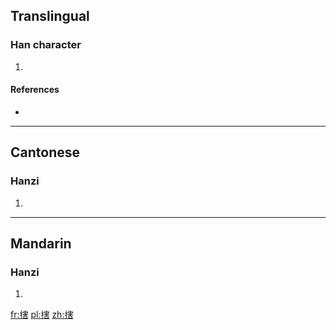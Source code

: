 ==Translingual==

===Han character===
{{Han char|rn=64|rad=手|as=10|sn=13|four=5306<sub>1</sub>|canj=手十手口 (QJQR)|ids=⿰[[扌]][[害]]}}

# {{defn|Han|sort=手10}}

====References====
* {{Han ref|kx=0448.130|dkj=12517|dj=0799.060|hdz=31937.010|uh=6433|ud=25651|bh=DDA1|bd=56737}}

----

==Cantonese==

===Hanzi===
{{yue-hanzi|jyut=hat6|y=hat6}}

# {{defn|lang=yue|sort=手10}}

----

==Mandarin==

===Hanzi===
{{cmn-hanzi|pin=[[xiá]] ([[xia2]])|wg=hsia<sup>2</sup>}}

# {{defn|lang=cmn|sort=手10}}

[[fr:搳]]
[[pl:搳]]
[[zh:搳]]
